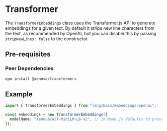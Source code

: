 # Transformer

The `TransformerEmbeddings` class uses the Transformer.js API to generate embeddings for a given text. By default it strips new line characters from the text, as recommended by OpenAI, but you can disable this by passing `stripNewLines: false` to the constructor.

## Pre-requisites

### Peer Dependencies

```bash npm2yarn
npm install @xenova/transformers
```

## Example

```typescript
import { TransformerEmbeddings } from "langchain/embeddings/openai";

const embeddings = new TransformerEmbeddings({
  modelName: "Xenova/all-MiniLM-L6-v2", // In Node.js defaults to process.env.OPENAI_API_KEY
});
```